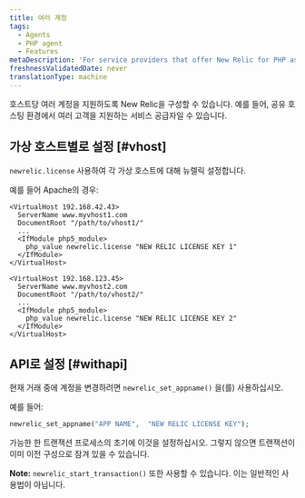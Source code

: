 ```yaml
---
title: 여러 계정
tags:
  - Agents
  - PHP agent
  - Features
metaDescription: 'For service providers that offer New Relic for PHP as a service for multiple clients on a single system, or for individual users who have multiple accounts.'
freshnessValidatedDate: never
translationType: machine
---
```


호스트당 여러 계정을 지원하도록 New Relic을 구성할 수 있습니다. 예를 들어, 공유 호스팅 환경에서 여러 고객을 지원하는 서비스 공급자일 수 있습니다.

## 가상 호스트별로 설정 [#vhost]

`newrelic.license` 사용하여 각 가상 호스트에 대해 뉴렐릭 <InlinePopover type="licenseKey"/>설정합니다.

예를 들어 Apache의 경우:

```apacheconf
<VirtualHost 192.168.42.43>
  ServerName www.myvhost1.com
  DocumentRoot "/path/to/vhost1/"
  ...
  <IfModule php5_module>
    php_value newrelic.license "NEW RELIC LICENSE KEY 1"
  </IfModule>
</VirtualHost>

<VirtualHost 192.168.123.45>
  ServerName www.myvhost2.com
  DocumentRoot "/path/to/vhost2/"
  ...
  <IfModule php5_module>
    php_value newrelic.license "NEW RELIC LICENSE KEY 2"
  </IfModule>
</VirtualHost>
```

## API로 설정 [#withapi]

현재 거래 중에 계정을 변경하려면 `newrelic_set_appname()` 을(를) 사용하십시오.

예를 들어:

```php
newrelic_set_appname("APP NAME",  "NEW RELIC LICENSE KEY");
```

가능한 한 트랜잭션 프로세스의 초기에 이것을 설정하십시오. 그렇지 않으면 트랜잭션이 이미 이전 구성으로 잠겨 있을 수 있습니다.

<DNT>**Note:**</DNT> `newrelic_start_transaction()` 또한 사용할 수 있습니다. 이는 일반적인 사용법이 아닙니다.
